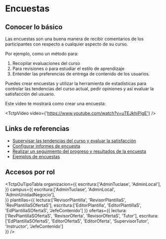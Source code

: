 
# Encuestas

## Conocer lo básico

Las encuestas son una buena manera de recibir comentarios de los participantes con respecto a cualquier aspecto de su curso. 

Por ejemplo, como un método para:

1. Recopilar evaluaciones del curso 
2. Para revisiones o para estudiar el estilo de aprendizaje
3. Entender las preferencias de entrega de contenido de los usuarios.

Puedes crear encuestas y utilizar la herramienta de estadísticas para controlar las tendencias del curso actual, pedir opiniones y así evaluar la satisfacción del usuario. 

Este video te mostrará como crear una encuesta:

<TctpVideo video={'https://www.youtube.com/watch?v=uTEJkhiPigE'} />

## Links de referencias
* <a href="https://documentation.brightspace.com/es-mx/le/surveys/learner/surveys_intro_1.htm?tocpath=Instructores%7CMedir%20y%20orientar%20el%20desempe%C3%B1o%20y%20la%20participaci%C3%B3n%7CSupervisar%20las%20tendencias%20del%20curso%20y%20evaluar%20la%20satisfacci%C3%B3n%7C_____0" target="_blank">Supervisar las tendencias del curso y evaluar la satisfacción</a>
* <a href="https://documentation.brightspace.com/es-mx/le/surveys/instructor/set_up_reports.htm?TocPath=Instructores%7CCrear%20o%20agregar%20m%C3%A1s%20secciones%7CCrear%20acceso%20especial%20a%20una%20encuesta%7C_____2" target="_blank">Configurar informes de encuesta</a>
* <a href="https://documentation.brightspace.com/es-mx/le/surveys/instructor/track_progress_and_results.htm?tocpath=Instructores%7CMedir%20y%20orientar%20el%20desempe%C3%B1o%20y%20la%20participaci%C3%B3n%7CSupervisar%20las%20tendencias%20del%20curso%20y%20evaluar%20la%20satisfacci%C3%B3n%7C_____10" target="_blank">Realizar un seguimiento del progreso y resultados de la encuesta</a>
* <a href="https://documentation.brightspace.com/es-mx/le/surveys/instructor/survey_examples.htm?tocpath=Instructores%7CMedir%20y%20orientar%20el%20desempe%C3%B1o%20y%20la%20participaci%C3%B3n%7CSupervisar%20las%20tendencias%20del%20curso%20y%20evaluar%20la%20satisfacci%C3%B3n%7C_____2" target="_blank">Ejemplos de encuestas</a>


## Accesos por rol

<TctpOuTipoTabla 
    organizacion={{
        escritura:['AdminTuclase', 'AdminLocal'],
    }} 
    campus={{
        escritura:['AdminTuclase', 'AdminLocal', 'AdminUnidadNegocio'],        
    }} 
    plantillas={{
        lectura:['RevisorPlantilla', 'RevisorPlantillaS', 'RevPlantillaSOfertaS'], 
        escritura:['EditorPlantilla', 'EditorPlantillaS', 'EdPlantillaSOfertaS', 'JefeContenido']
    }} 
    ofertas={{
        lectura:['RevPlantillaSOfertaS', 'RevisorOferta', 'RevisorOfertaS', 'Tutor'], 
        escritura:['EdPlantillaSOfertaS', 'EditorOfertaS', 'EditorOferta', 'SupervisorTutor', 'Instructor', 'JefeContenido']        
    }} 
/>